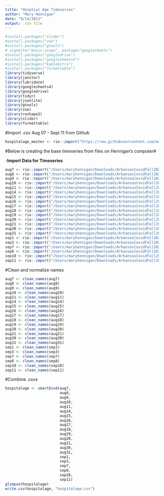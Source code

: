 ```yaml
---
title: "Hosptial Age Timeseries"
author: "Mary Hennigan"
date: "9/14/2021"
output: .csv file
---
```


```r
#install.packages("slider")
#install.packages("zoo")
#install.packages("gtools")
# vignette("basic-usage", package="googlesheets")
#install.packages("googledrive")
#install.packages("googlesheets4")
#install.packages("kableExtra")
#install.packages("formattable")
library(tidyverse)
library(janitor)
library(lubridate)
library(googlesheets4)
library(googledrive)
library(tidyr)
library(jsonlite)
library(gtools)
library(zoo)  
library(reshape2)
library(slider)
library(formattable)
```

#Import .csv Aug 07 - Sept 11 from Github
```r
hospitalage_master <- rio::import("https://raw.githubusercontent.com/maryhennigan9/COVIDFall2021/main/hospitalage.csv")
```



#Below is creating the base timeseries from files on Hennigan's computer#

-**Import Data for Timeseries**
```r
aug7 <- rio::import("/Users/maryhennigan/Downloads/ArkansasCovidFall2021/Hospital Age/hospital_age_2021-08-07.csv")
aug8 <- rio::import("/Users/maryhennigan/Downloads/ArkansasCovidFall2021/Hospital Age/hospital_age_2021-08-08.csv")
aug9 <- rio::import("/Users/maryhennigan/Downloads/ArkansasCovidFall2021/Hospital Age/hospital_age_2021-08-09.csv")
aug10 <- rio::import("/Users/maryhennigan/Downloads/ArkansasCovidFall2021/Hospital Age/hospital_age_2021-08-10.csv")
aug11 <- rio::import("/Users/maryhennigan/Downloads/ArkansasCovidFall2021/Hospital Age/hospital_age_2021-08-11.csv")
aug14 <- rio::import("/Users/maryhennigan/Downloads/ArkansasCovidFall2021/Hospital Age/hospital_age_2021-08-14.csv")
aug15 <- rio::import("/Users/maryhennigan/Downloads/ArkansasCovidFall2021/Hospital Age/hospital_age_2021-08-15.csv")
aug16 <- rio::import("/Users/maryhennigan/Downloads/ArkansasCovidFall2021/Hospital Age/hospital_age_2021-08-16.csv")
aug17 <- rio::import("/Users/maryhennigan/Downloads/ArkansasCovidFall2021/Hospital Age/hospital_age_2021-08-17.csv")
aug18 <- rio::import("/Users/maryhennigan/Downloads/ArkansasCovidFall2021/Hospital Age/hospital_age_2021-08-18.csv")
aug19 <- rio::import("/Users/maryhennigan/Downloads/ArkansasCovidFall2021/Hospital Age/hospital_age_2021-08-19.csv")
aug20 <- rio::import("/Users/maryhennigan/Downloads/ArkansasCovidFall2021/Hospital Age/hospital_age_2021-08-20.csv")
aug21 <- rio::import("/Users/maryhennigan/Downloads/ArkansasCovidFall2021/Hospital Age/hospital_age_2021-08-21.csv")
aug30 <- rio::import("/Users/maryhennigan/Downloads/ArkansasCovidFall2021/Hospital Age/hospital_age_2021-08-30.csv")
aug31 <- rio::import("/Users/maryhennigan/Downloads/ArkansasCovidFall2021/Hospital Age/hospital_age_2021-08-31.csv")
sep1 <- rio::import("/Users/maryhennigan/Downloads/ArkansasCovidFall2021/Hospital Age/hospital_age_2021-09-01.csv")
sep3 <- rio::import("/Users/maryhennigan/Downloads/ArkansasCovidFall2021/Hospital Age/hospital_age_2021-09-03.csv")
sep7 <- rio::import("/Users/maryhennigan/Downloads/ArkansasCovidFall2021/Hospital Age/hospital_age_2021-09-07.csv")
sep8 <- rio::import("/Users/maryhennigan/Downloads/ArkansasCovidFall2021/Hospital Age/hospital_age_2021-09-08.csv")
sep10 <- rio::import("/Users/maryhennigan/Downloads/ArkansasCovidFall2021/Hospital Age/hospital_age_2021-09-10.csv")
sep11 <- rio::import("/Users/maryhennigan/Downloads/ArkansasCovidFall2021/Hospital Age/hospital_age_2021-09-11.csv")
```

#Clean and normalize names
```r
aug7 <- clean_names(aug7)
aug8 <- clean_names(aug8)
aug9 <- clean_names(aug9)
aug10 <- clean_names(aug10)
aug11 <- clean_names(aug11)
aug14 <- clean_names(aug14)
aug15 <- clean_names(aug15)
aug16 <- clean_names(aug16)
aug17 <- clean_names(aug17)
aug18 <- clean_names(aug18)
aug19 <- clean_names(aug19)
aug20 <- clean_names(aug20)
aug21 <- clean_names(aug21)
aug30 <- clean_names(aug30)
aug31 <- clean_names(aug31)
sep1 <- clean_names(sep1)
sep3 <- clean_names(sep3)
sep7 <- clean_names(sep7)
sep8 <- clean_names(sep8)
sep10 <- clean_names(sep10)
sep11 <- clean_names(sep11)
```


#Combine .csvs
```r
hospitalage <- smartbind(aug7,
                         aug8, 
                         aug9, 
                         aug10,
                         aug11,
                         aug14, 
                         aug15,
                         aug16, 
                         aug17, 
                         aug18,
                         aug19, 
                         aug20, 
                         aug21,
                         aug30,
                         aug31, 
                         sep1, 
                         sep3, 
                         sep7, 
                         sep8,
                         sep10, 
                         sep11)
glimpse(hospitalage)
write.csv(hospitalage, "hospitalage.csv")
```



